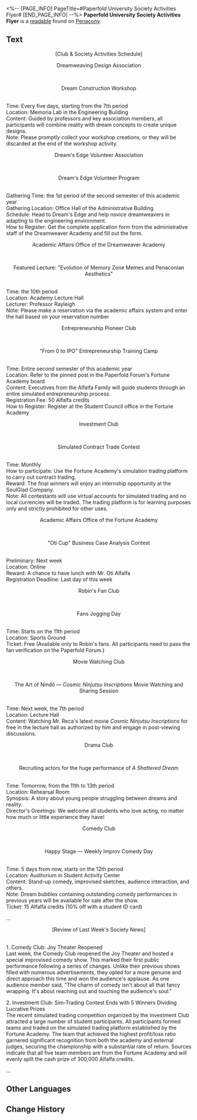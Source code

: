 <%-- [PAGE_INFO]
PageTitle=#Paperfold University Society Activities Flyer#
[END_PAGE_INFO] --%>
{{Readable Infobox
|id           = 415
|partIds      = 190710
|title        = 
|image        = Item Penacony Readable 4.png
|world        = Penacony
|parts        = 1
|author       = <!--to be added-->
|description  = A somewhat crudely printed flyer detailing the society and club activities in Paperfold University, reflecting the limited financial resources available to these student societies.
|part1        = Paperfold University Society Activities Flyer
|source1      = {{cx|Source missing}}
|characters   = 
|factions     = 
}}
'''Paperfold University Society Activities Flyer''' is a [[readable]] found on [[Penacony]].
<!--
==Location==
{{Map Embed|<map name>|<marker id>}}
-->
==Text==
<div align="center">[Club & Society Activities Schedule]</div>

<div align="center">Dreamweaving Design Association</div><br /><div align="center">Dream Construction Workshop</div><br />Time: Every five days, starting from the 7th period<br />Location: Memoria Lab in the Engineering Building<br />Content: Guided by professors and key association members, all participants will combine reality with dream concepts to create unique designs.<br />Note: Please promptly collect your workshop creations, or they will be discarded at the end of the workshop activity.

<div align="center">Dream's Edge Volunteer Association</div><br /><div align="center">Dream's Edge Volunteer Program</div><br />Gathering Time: the 1st period of the second semester of this academic year<br />Gathering Location: Office Hall of the Administrative Building<br />Schedule: Head to Dream's Edge and help novice dreamweavers in adapting to the engineering environment.<br />How to Register: Get the complete application form from the administrative staff of the Dreamweaver Academy and fill out the form.

<div align="center">Academic Affairs Office of the Dreamweaver Academy</div><br />   <div align="center">Featured Lecture: "Evolution of Memory Zone Memes and Penaconian Aesthetics"</div><br />Time: the 10th period<br />Location: Academy Lecture Hall<br />Lecturer: Professor Rayleigh<br />Note: Please make a reservation via the academic affairs system and enter the hall based on your reservation number

<div align="center">Entrepreneurship Pioneer Club</div><br /><div align="center">"From 0 to IPO" Entrepreneurship Training Camp</div><br />   Time: Entire second semester of this academic year<br />   Location: Refer to the pinned post in the Paperfold Forum's Fortune Academy board<br />   Content: Executives from the Alfalfa Family will guide students through an entire simulated entrepreneurship process.<br />   Registration Fee: 50 Alfalfa credits<br />   How to Register: Register at the Student Council office in the Fortune Academy

<div align="center">Investment Club</div><br /><div align="center">Simulated Contract Trade Contest</div><br />   Time: Monthly<br />   How to participate: Use the Fortune Academy's simulation trading platform to carry out contract trading.<br />   Reward: The final winners will enjoy an internship opportunity at the SoulGlad Company.<br />   Note: All contestants will use virtual accounts for simulated trading and no local currencies will be traded. The trading platform is for learning purposes only and strictly prohibited for other uses.

<div align="center">Academic Affairs Office of the Fortune Academy</div><br /><div align="center">"Oti Cup" Business Case Analysis Contest</div><br />Preliminary: Next week<br />Location: Online<br />Reward: A chance to have lunch with Mr. Oti Alfalfa<br />Registration Deadline: Last day of this week

<div align="center">Robin's Fan Club</div><br /><div align="center">Fans Jogging Day</div><br />Time: Starts on the 11th period<br />Location: Sports Ground<br />Ticket: Free (Available only to Robin's fans. All participants need to pass the fan verification on the Paperfold Forum.)

<div align="center">Movie Watching Club</div><br /><div align="center">The Art of Nindō &mdash; ''Cosmic Ninjutsu Inscriptions'' Movie Watching and Sharing Session</div><br />Time: Next week, the 7th period<br />Location: Lecture Hall<br />Content: Watching Mr. Reca's latest movie ''Cosmic Ninjutsu Inscriptions'' for free in the lecture hall as authorized by him and engage in post-viewing discussions.

<div align="center">Drama Club</div><br /><div align="center">Recruiting actors for the huge performance of ''A Shattered Dream''</div><br />Time: Tomorrow, from the 11th to 13th period<br />Location: Rehearsal Room<br />Synopsis: A story about young people struggling between dreams and reality.<br />Director's Greetings: We welcome all students who love acting, no matter how much or little experience they have!

<div align="center">Comedy Club</div><br /><div align="center">Happy Stage &mdash; Weekly Improv Comedy Day</div><br />Time: 5 days from now, starts on the 12th period<br />Location: Auditorium in Student Activity Center<br />Content: Stand-up comedy, improvised sketches, audience interaction, and others.<br />Note: Dream bubbles containing outstanding comedy performances in previous years will be available for sale after the show.<br />Ticket: 15 Alfalfa credits (10% off with a student ID card)

...

<div align="center">[Review of Last Week's Society News]</div><br />1. Comedy Club: Joy Theater Reopened<br />Last week, the Comedy Club reopened the Joy Theater and hosted a special improvised comedy show. This marked their first public performance following a series of changes. Unlike their previous shows filled with numerous advertisements, they opted for a more genuine and direct approach this time and won the audience's applause. As one audience member said, "The charm of comedy isn't about all that fancy wrapping. It's about reaching out and touching the audience's soul."

2. Investment Club: Sim-Trading Contest Ends with 5 Winners Dividing Lucrative Prizes<br />The recent simulated trading competition organized by the Investment Club attracted a large number of student participants. All participants formed teams and traded on the simulated trading platform established by the Fortune Academy. The team that achieved the highest profit/loss ratio garnered significant recognition from both the academy and external judges, securing the championship with a substantial rate of return. Sources indicate that all five team members are from the Fortune Academy and will evenly split the cash prize of 300,000 Alfalfa credits.

...

<!--
==Trivia==
* 
-->
==Other Languages==
{{Other Languages
|en   = Paperfold University Society Activities Flyer
|zhs  = 折纸大学社团活动宣传单
|zht  = 摺紙大學社團活動宣傳單
|ja   = 折り紙大学の部活動のビラ
|ko   = 종이접기 아카데미 동아리 활동 전단지
|es   = Folleto de actividades de los clubes de la Academia de Origami
|fr   = Dépliant des activités sociales de l'Université Origami
|ru   = Листовка о мероприятиях клубов Академии оригами
|th   = ใบปลิวกิจกรรมชมรม มหาวิทยาลัย Paperfold
|vi   = Tờ Rơi Sự Kiện Câu Lạc Bộ Học Viện Gấp Giấy
|de   = Vereinsflugblatt der Origami-Akademie
|id   = Brosur Kegiatan Klub Paperfold University
|pt   = Panfleto de Atividades da Sociedade da Academia Dobradura
}}

==Change History==
{{Change History|2.6}}